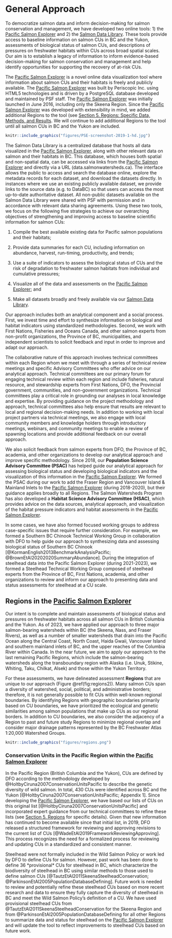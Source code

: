# General Approach

To democratize salmon data and inform decision-making for salmon conservation and management, we have developed two online tools: 1) the [Pacific Salmon Explorer](https://www.salmonexplorer.ca) and 2) the [Salmon Data Library](https://www.data.salmonwatersheds.ca). These tools provide access to baseline information on salmon CUs in BC and the Yukon, assessments of biological status of salmon CUs, and descriptions of pressures on freshwater habitats within CUs across broad spatial scales. Our aim is to establish a legacy of information to inform evidence-based decision-making for salmon conservation and management and help identify opportunities for supporting the recovery of at-risk CUs.

The [Pacific Salmon Explorer](https://www.salmonexplorer.ca) is a novel online data visualization tool where information about salmon CUs and their habitats is freely and publicly available. The [Pacific Salmon Explorer](https://www.salmonexplorer.ca) was built by Periscopic Inc. using HTML5 technologies and is driven by a PostgreSQL database developed and maintained by PSF staff. The [Pacific Salmon Explorer](https://www.salmonexplorer.ca) was initially launched in June 2016, including only the Skeena Region. Since the [Pacific Salmon Explorer](https://www.salmonexplorer.ca) was developed with extensibility in mind, we added additional Regions to the tool (see [Section 5. Regions: Specific Data, Methods, and Results](#regions). We will continue to add additional Regions to the tool until all salmon CUs in BC and the Yukon are included.

```r
knitr::include_graphics("figures/PSE-screenshot-2019-1-hd.jpg")
```

The Salmon Data Library is a centralized database that hosts all data visualized in the [Pacific Salmon Explorer](https://www.salmonexplorer.ca), along with other relevant data on salmon and their habitats in BC. This database, which houses both spatial and non-spatial data, can be accessed via links from the [Pacific Salmon Explorer](https://www.salmonexplorer.ca) and directly via a URL (data.salmonwatersheds.ca). The interface allows the public to access and search the database online, explore the metadata records for each dataset, and download the datasets directly. In instances where we use an existing publicly available dataset, we provide links to the source data (e.g. to DataBC) so that users can access the most up-to-date authoritative dataset. All non-public datasets available on the Salmon Data Library were shared with PSF with permission and in accordance with relevant data sharing agreements. Using these two tools, we focus on the following five strategies to achieve our overarching objectives of strengthening and improving access to baseline scientific information for salmon CUs:

1.  Compile the best available existing data for Pacific salmon populations and their habitats;

2.  Provide data summaries for each CU, including information on abundance, harvest, run-timing, productivity, and trends;

3.  Use a suite of indicators to assess the biological status of CUs and the risk of degradation to freshwater salmon habitats from individual and cumulative pressures;

4.  Visualize all of the data and assessments on the [Pacific Salmon Explorer](https://www.salmonexplorer.ca); and

5.  Make all datasets broadly and freely available via our [Salmon Data Library](https://www.data.salmonwatersheds.ca).

Our approach includes both an analytical component and a social process. First, we invest time and effort to synthesize information on biological and habitat indicators using standardized methodologies. Second, we work with First Nations, Fisheries and Oceans Canada, and other salmon experts from non-profit organizations, the Province of BC, municipalities, and independent scientists to solicit feedback and input in order to improve and adapt our approach.

The collaborative nature of this approach involves technical committees within each Region whom we meet with through a series of technical review meetings and specific Advisory Committees who offer advice on our analytical approach. Technical committees are our primary forum for engaging technical review within each region and include fisheries, natural resource, and stewardship experts from First Nations, DFO, the Provincial government, communities, and non-government organizations. Technical committees play a critical role in grounding our analyses in local knowledge and expertise. By providing guidance on the project methodology and approach, technical committees also help ensure that results are relevant to local and regional decision-making needs. In addition to working with local project partners via technical meetings, we also engage with local community members and knowledge holders through introductory meetings, webinars, and community meetings to enable a review of spawning locations and provide additional feedback on our overall approach.

We also solicit feedback from salmon experts from DFO, the Province of BC, academia, and other organizations to develop our analytical approach and improve specific methodology. Since 2018, our **Population Science Advisory Committee (PSAC)** has helped guide our analytical approach for assessing biological status and developing biological indicators and the visualization of this information in the [Pacific Salmon Explorer](https://www.salmonexplorer.ca). We formed the PSAC during our work to add the Fraser Region and Vancouver Island & Mainland Inlets to the [Pacific Salmon Explorer](https://www.salmonexplorer.ca) (during 2018-2020), but their guidance applies broadly to all Regions. The Salmon Watersheds Program has also developed a **Habitat Science Advisory Committee (HSAC)**, which provides advice on the data sources, analytical approach, and visualization of the habitat pressure indicators and habitat assessments in the [Pacific Salmon Explorer](https://www.salmonexplorer.ca).

In some cases, we have also formed focused working groups to address case-specific issues that require further consideration. For example, we formed a Southern BC Chinook Technical Working Group in collaboration with DFO to help guide our approach to synthesizing data and assessing biological status of Southern BC Chinook [@KormanEnglish2013BenchmarkAnalysisPacific; @BrownEtAl20202020SummaryAbundance]. During the integration of steelhead data into the Pacific Salmon Explorer (during 2021-2023), we formed a Steelhead Technical Working Group composed of steelhead experts from the Province of BC, First Nations, academia, and other organizations to review and inform our approach to presenting data and status assessments for steelhead at a CU scale.

## Regions in the [Pacific Salmon Explorer](https://www.salmonexplorer.ca)

Our intent is to complete and maintain assessments of biological status and pressures on freshwater habitats across all salmon CUs in British Columbia and the Yukon. As of 2023, we have applied our approach to three major salmon-bearing watersheds within BC (the Skeena, Nass, and Fraser Rivers), as well as a number of smaller watersheds that drain into the Pacific Ocean along the Central Coast, North Coast, Haida Gwaii, Vancouver Island and southern mainland inlets of BC, and the upper reaches of the Columbia River within Canada. In the near future, we aim to apply our approach to the last remaining Pacific Regions, which include the salmon-bearing watersheds along the transboundary region with Alaska (i.e. Unuk, Stikine, Whiting, Taku, Chilkat, Alsek) and those within the Yukon Territory.

For these assessments, we have delineated assessment **Regions** that are unique to our approach (Figure \@ref(fig:regions2)). Many salmon CUs span a diversity of watershed, social, political, and administrative borders; therefore, it is not generally possible to fit CUs within well-known regional boundaries. By identifying Regions with geographic boundaries primarily based on CU boundaries, we have prioritized the ecological and genetic similarities among salmon populations that make up CUs as our regional borders. In addition to CU boundaries, we also consider the adjacency of a Region to past and future study Regions to minimize regional overlap and consider major drainage patterns represented by the BC Freshwater Atlas 1:20,000 Watershed Groups.

```r
knitr::include_graphics("figures/regions.png")
```

### Conservation Units in the Pacific Region within the [Pacific Salmon Explorer](https://www.salmonexplorer.ca)

In the Pacific Region (British Columbia and the Yukon), CUs are defined by DFO according to the methodology developed by @HoltbyCiruna2007ConservationUnitsPacific to describe the genetic diversity of wild salmon. In total, 430 CUs were identified across BC and the Yukon [@HoltbyCiruna2007ConservationUnitsPacific; Appendix 1]. Since developing the [Pacific Salmon Explorer](https://www.salmonexplorer.ca), we have based our lists of CUs on this original list [@HoltbyCiruna2007ConservationUnitsPacific] and incorporated expert guidance from our technical committees to refine these lists (see [Section 5. Regions](#regions) for specific details). Given that new information has continued to become available since that initial list, in 2019, DFO released a structured framework for reviewing and approving revisions to the current list of CUs [@WadeEtAl2019FrameworkReviewingApproving]. This process recognizes the need for a formalized process for reviewing and updating CUs in a standardized and consistent manner.

Steelhead were not formally included in the Wild Salmon Policy or work led by DFO to define CUs for salmon. However, past work has been done to define 36 \*provisional\* CUs for steelhead in BC, which characterize the biodiversity of steelhead in BC using similar methods to those used to define salmon CUs [@TautzEtAl2011SkeenaSteelheadConservation; @ParkinsonEtAl2005PopulationDatabaseDefining]. Future work is needed to review and potentially refine these steelhead CUs based on more recent research and data to ensure they fully capture the diversity of steelhead in BC and meet the Wild Salmon Policy's definition of a CU. We have used provisional steelhead CUs from @TautzEtAl2011SkeenaSteelheadConservation for the Skeena Region and from @ParkinsonEtAl2005PopulationDatabaseDefining for all other Regions to summarize data and status for steelhead on the [Pacific Salmon Explorer](https://www.salmonexplorer.ca) and will update the tool to reflect improvements to steelhead CUs based on future work.
